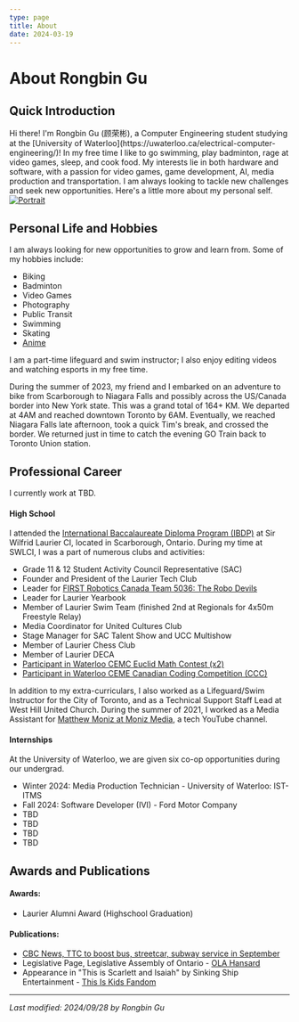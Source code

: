 ```yaml
---
type: page
title: About
date: 2024-03-19
---
```


# About Rongbin Gu


<Readingtime context="https://rongbin99.github.io/about" />

## Quick Introduction

<div className="flex">
    Hi there! I'm Rongbin Gu (顾荣彬), a Computer Engineering student studying at the [University of Waterloo](https://uwaterloo.ca/electrical-computer-engineering/)! In my free time I like to go swimming, play badminton, rage at video games, sleep, and cook food. My interests lie in both hardware and software, with a passion for video games, game development, AI, media production and transportation. I am always looking to tackle new challenges and seek new opportunities.
    Here's a little more about my personal self.
    <div className="relative h-full w-full p-4">
        <a href="https://www.linkedin.com/in/rongbin99/" target="_blank">
            <Image
            src="/me/E5Portrait.jpg"
            alt="Portrait"
            width={1000}
            height={1000}
            priority
            className="next-image absolute"
            />
        </a>
    </div>
</div>

## Personal Life and Hobbies
I am always looking for new opportunities to grow and learn from. Some of my hobbies include:
- Biking
- Badminton
- Video Games
- Photography
- Public Transit
- Swimming
- Skating
- [Anime](/posts/anime)

I am a part-time lifeguard and swim instructor; I also enjoy editing videos and watching esports in my free time. 

During the summer of 2023, my friend and I embarked on an adventure to bike from Scarborough to Niagara Falls and possibly across the US/Canada border into New York state. This was a grand total of 164+ KM. We departed at 4AM and reached downtown Toronto by 6AM. Eventually, we reached Niagara Falls late afternoon, took a quick Tim's break, and crossed the border. We returned just in time to catch the evening GO Train back to Toronto Union station.


## Professional Career
I currently work at TBD.

#### High School
I attended the [International Baccalaureate Diploma Program (IBDP)](https://www.ibo.org/programmes/diploma-programme/) at Sir Wilfrid Laurier CI, located in Scarborough, Ontario. During my time at SWLCI, I was a part of numerous clubs and activities:
- Grade 11 & 12 Student Activity Council Representative (SAC)
- Founder and President of the Laurier Tech Club
- Leader for [FIRST Robotics Canada Team 5036: The Robo Devils](https://www.thebluealliance.com/team/5036/)
- Leader for Laurier Yearbook
- Member of Laurier Swim Team (finished 2nd at Regionals for 4x50m Freestyle Relay)
- Media Coordinator for United Cultures Club
- Stage Manager for SAC Talent Show and UCC Multishow
- Member of Laurier Chess Club
- Member of Laurier DECA
- [Participant in Waterloo CEMC Euclid Math Contest (x2)](https://www.cemc.uwaterloo.ca/contests/euclid.html)
- [Participant in Waterloo CEME Canadian Coding Competition (CCC)](https://cemc.uwaterloo.ca/contests/ccc-cco.html)

In addition to my extra-curriculars, I also worked as a Lifeguard/Swim Instructor for the City of Toronto, and as a Technical Support Staff Lead at West Hill United Church. During the summer of 2021, I worked as a Media Assistant for [Matthew Moniz at Moniz Media](https://www.youtube.com/@MatthewMoniz), a tech YouTube channel.

#### Internships
At the University of Waterloo, we are given six co-op opportunities during our undergrad.
- Winter 2024: Media Production Technician - University of Waterloo: IST-ITMS
- Fall 2024: Software Developer (IVI) - Ford Motor Company
- TBD
- TBD
- TBD
- TBD


## Awards and Publications
#### Awards:
- Laurier Alumni Award (Highschool Graduation)

#### Publications:
- [CBC News, TTC to boost bus, streetcar, subway service in September](https://www.cbc.ca/news/canada/toronto/ttc-bus-subway-service-1.7305914)
- Legislative Page, Legislative Assembly of Ontario - [OLA Hansard](https://www.ola.org/en/legislative-business/house-documents/parliament-42/session-1/2018-10-16/hansard#P447_87675)
- Appearance in "This is Scarlett and Isaiah" by Sinking Ship Entertainment - [This Is Kids Fandom](https://this-is-kids.fandom.com/wiki/Rongbin_Gu)


<hr />

*Last modified: 2024/09/28 by Rongbin Gu*